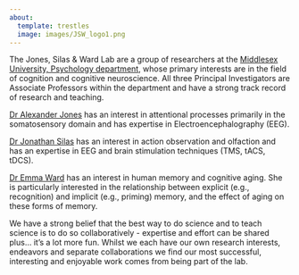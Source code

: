 ```yaml
---
about:
  template: trestles
  image: images/JSW_logo1.png
---
```


The Jones, Silas & Ward Lab are a group of researchers at the [Middlesex University, Psychology department](https://www.mdx.ac.uk/about-us/what-we-do/faculty-of-science-and-technology/psychology), whose primary interests are in the field of cognition and cognitive neuroscience. All three Principal Investigators are Associate Professors within the department and have a strong track record of research and teaching.

[Dr Alexander Jones](https://www.mdx.ac.uk/about-us/our-people/staff-directory/dr-alexander-jones/) has an interest in attentional processes primarily in the somatosensory domain and has expertise in Electroencephalography (EEG).

[Dr Jonathan Silas](https://www.mdx.ac.uk/about-us/our-people/staff-directory/dr-jon-silas/) has an interest in action observation and olfaction and has an expertise in EEG and brain stimulation techniques (TMS, tACS, tDCS).

[Dr Emma Ward](https://www.mdx.ac.uk/about-us/our-people/staff-directory/dr-emma-ward/) has an interest in human memory and cognitive aging. She is particularly interested in the relationship between explicit (e.g., recognition) and implicit (e.g., priming) memory, and the effect of aging on these forms of memory.

We have a strong belief that the best way to do science and to teach science is to do so collaboratively - expertise and effort can be shared plus... it's a lot more fun. Whilst we each have our own research interests, endeavors and separate collaborations we find our most successful, interesting and enjoyable work comes from being part of the lab.

